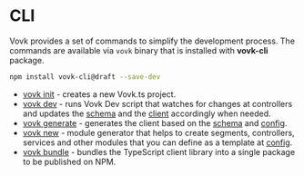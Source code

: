 # CLI

Vovk provides a set of commands to simplify the development process. The commands are available via `vovk` binary that is installed with **vovk-cli** package.

```sh npm2yarn
npm install vovk-cli@draft --save-dev
```

- [vovk init](/init) - creates a new Vovk.ts project.
- [vovk dev](/dev) - runs Vovk Dev script that watches for changes at controllers and updates the [schema](/schema) and the [client](/client) accordingly when needed.
- [vovk generate](/generate) - generates the client based on the [schema](/schema) and [config](/config).
- [vovk new](/new) - module generator that helps to create segments, controllers, services and other modules that you can define as a template at [config](/config).
- [vovk bundle](/bundle) - bundles the TypeScript client library into a single package to be published on NPM.
